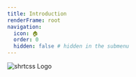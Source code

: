 ---
title: Introduction
renderFrame: root
navigation:
  icon: 🏠
  order: 0
  hidden: false # hidden in the submenu
---


<div style={{ display: 'flex', flexDirection: 'column', gap: '1.5rem', padding: '1rem' }}>
  <img
    src="/images/shrtcss-logo.png"
    alt="shrtcss Logo"
    style={{ width: '100%', maxWidth: '300px' }}
  />
  <BaseReadme />
</div>
